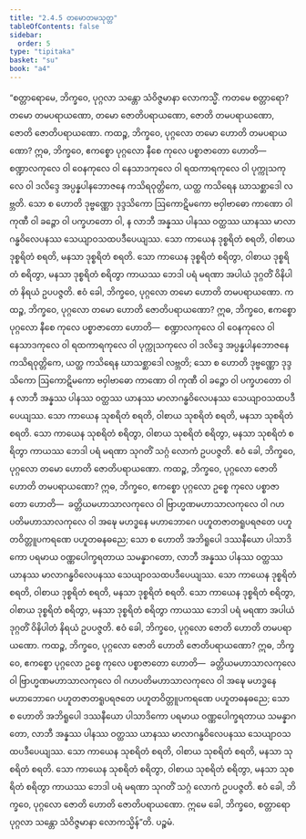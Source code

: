```yaml
---
title: "2.4.5 တမောတမသုတ္တ"
tableOfContents: false
sidebar:
  order: 5
type: "tipitaka"
basket: "su"
book: "a4"
---
```



<DynamicBreadcrumb />

<Division number="85" book="a4" e="ch" v="15" p="397">

<Paragraph number="581" book="a4">
“စတ္တာရောမေ, ဘိက္ခဝေ, ပုဂ္ဂလာ သန္တော သံဝိဇ္ဇမာနာ လောကသ္မိံ. ကတမေ စတ္တာရော? တမော တမပရာယဏော, တမော ဇောတိပရာယဏော, ဇောတိ တမပရာယဏော, ဇောတိ ဇောတိပရာယဏော.
</Paragraph>

<Paragraph number="582" book="a4">
ကထဉ္စ, ဘိက္ခဝေ, ပုဂ္ဂလော တမော ဟောတိ တမပရာယဏော? ဣဓ, ဘိက္ခဝေ, ဧကစ္စော ပုဂ္ဂလော နီစေ ကုလေ ပစ္စာဇာတော ဟောတိ—  စဏ္ဍာလကုလေ ဝါ ဝေနကုလေ ဝါ နေသာဒကုလေ ဝါ ရထကာရကုလေ ဝါ ပုက္ကုသကုလေ ဝါ ဒလိဒ္ဒေ အပ္ပန္နပါနဘောဇနေ ကသိရဝုတ္တိကေ, ယတ္ထ ကသိရေန ဃာသစ္ဆာဒေါ လဗ္ဘတိ. သော စ ဟောတိ ဒုဗ္ဗဏ္ဏော ဒုဒ္ဒသိကော ဩကောဋိမကော ဗဝှါဗာဓော ကာဏော ဝါ ကုဏီ ဝါ ခဉ္ဇော ဝါ ပက္ခဟတော ဝါ, န လာဘီ အန္နဿ ပါနဿ ဝတ္ထဿ ယာနဿ မာလာဂန္ဓဝိလေပနဿ သေယျာဝသထပဒီပေယျဿ. သော ကာယေန ဒုစ္စရိတံ စရတိ, ဝါစာယ ဒုစ္စရိတံ စရတိ, မနသာ ဒုစ္စရိတံ စရတိ. သော ကာယေန ဒုစ္စရိတံ စရိတွာ, ဝါစာယ ဒုစ္စရိတံ စရိတွာ, မနသာ ဒုစ္စရိတံ စရိတွာ ကာယဿ ဘေဒါ ပရံ မရဏာ အပါယံ ဒုဂ္ဂတိံ ဝိနိပါတံ နိရယံ ဥပပဇ္ဇတိ. ဧဝံ ခေါ, ဘိက္ခဝေ, ပုဂ္ဂလော တမော ဟောတိ တမပရာယဏော.
</Paragraph>

<Paragraph number="583" book="a4">
ကထဉ္စ, ဘိက္ခဝေ, ပုဂ္ဂလော တမော ဟောတိ ဇောတိပရာယဏော? ဣဓ, ဘိက္ခဝေ, ဧကစ္စော ပုဂ္ဂလော နီစေ ကုလေ ပစ္စာဇာတော ဟောတိ—  စဏ္ဍာလကုလေ ဝါ ဝေနကုလေ ဝါ နေသာဒကုလေ ဝါ ရထကာရကုလေ ဝါ ပုက္ကုသကုလေ ဝါ ဒလိဒ္ဒေ အပ္ပန္နပါနဘောဇနေ ကသိရဝုတ္တိကေ, ယတ္ထ ကသိရေန ဃာသစ္ဆာဒေါ လဗ္ဘတိ; သော စ ဟောတိ ဒုဗ္ဗဏ္ဏော ဒုဒ္ဒသိကော ဩကောဋိမကော ဗဝှါဗာဓော ကာဏော ဝါ ကုဏီ ဝါ ခဉ္ဇော ဝါ ပက္ခဟတော ဝါ န လာဘီ အန္နဿ ပါနဿ ဝတ္ထဿ ယာနဿ မာလာဂန္ဓဝိလေပနဿ သေယျာဝသထပဒီပေယျဿ. သော ကာယေန သုစရိတံ စရတိ, ဝါစာယ သုစရိတံ စရတိ, မနသာ သုစရိတံ စရတိ. သော ကာယေန သုစရိတံ စရိတွာ, ဝါစာယ သုစရိတံ စရိတွာ, မနသာ သုစရိတံ စရိတွာ ကာယဿ ဘေဒါ ပရံ မရဏာ သုဂတိံ သဂ္ဂံ လောကံ ဥပပဇ္ဇတိ. ဧဝံ ခေါ, ဘိက္ခဝေ, ပုဂ္ဂလော တမော ဟောတိ ဇောတိပရာယဏော.
</Paragraph>

<Paragraph number="584" book="a4">
ကထဉ္စ, ဘိက္ခဝေ, ပုဂ္ဂလော ဇောတိ ဟောတိ တမပရာယဏော? ဣဓ, ဘိက္ခဝေ, ဧကစ္စော ပုဂ္ဂလော ဥစ္စေ ကုလေ ပစ္စာဇာတော ဟောတိ—  ခတ္တိယမဟာသာလကုလေ ဝါ ဗြာဟ္မဏမဟာသာလကုလေ ဝါ ဂဟပတိမဟာသာလကုလေ ဝါ အဍ္ဎေ မဟဒ္ဓနေ မဟာဘောဂေ ပဟူတဇာတရူပရဇတေ ပဟူတဝိတ္တူပကရဏေ ပဟူတဓနဓညေ; သော စ ဟောတိ အဘိရူပေါ ဒဿနီယော ပါသာဒိကော ပရမာယ ဝဏ္ဏပေါက္ခရတာယ သမန္နာဂတော, လာဘီ အန္နဿ ပါနဿ ဝတ္ထဿ ယာနဿ မာလာဂန္ဓဝိလေပနဿ သေယျာဝသထပဒီပေယျဿ. သော ကာယေန ဒုစ္စရိတံ စရတိ, ဝါစာယ ဒုစ္စရိတံ စရတိ, မနသာ ဒုစ္စရိတံ စရတိ. သော ကာယေန ဒုစ္စရိတံ စရိတွာ, ဝါစာယ ဒုစ္စရိတံ စရိတွာ, မနသာ ဒုစ္စရိတံ စရိတွာ ကာယဿ ဘေဒါ ပရံ မရဏာ အပါယံ ဒုဂ္ဂတိံ ဝိနိပါတံ နိရယံ ဥပပဇ္ဇတိ. ဧဝံ ခေါ, ဘိက္ခဝေ, ပုဂ္ဂလော ဇောတိ ဟောတိ တမပရာယဏော.
</Paragraph>

<Paragraph number="585" book="a4">
ကထဉ္စ, ဘိက္ခဝေ, ပုဂ္ဂလော ဇောတိ ဟောတိ ဇောတိပရာယဏော? ဣဓ, ဘိက္ခဝေ, ဧကစ္စော ပုဂ္ဂလော ဥစ္စေ ကုလေ ပစ္စာဇာတော ဟောတိ—  ခတ္တိယမဟာသာလကုလေ ဝါ ဗြာဟ္မဏမဟာသာလကုလေ ဝါ ဂဟပတိမဟာသာလကုလေ ဝါ အဍ္ဎေ မဟဒ္ဓနေ မဟာဘောဂေ ပဟူတဇာတရူပရဇတေ ပဟူတဝိတ္တူပကရဏေ ပဟူတဓနဓညေ; သော စ ဟောတိ အဘိရူပေါ ဒဿနီယော ပါသာဒိကော ပရမာယ ဝဏ္ဏပေါက္ခရတာယ သမန္နာဂတော, လာဘီ အန္နဿ ပါနဿ ဝတ္ထဿ ယာနဿ မာလာဂန္ဓဝိလေပနဿ သေယျာဝသထပဒီပေယျဿ. သော ကာယေန သုစရိတံ စရတိ, ဝါစာယ သုစရိတံ စရတိ, မနသာ သုစရိတံ စရတိ. သော ကာယေန သုစရိတံ စရိတွာ, ဝါစာယ သုစရိတံ စရိတွာ, မနသာ သုစရိတံ စရိတွာ ကာယဿ ဘေဒါ ပရံ မရဏာ သုဂတိံ သဂ္ဂံ လောကံ ဥပပဇ္ဇတိ. ဧဝံ ခေါ, ဘိက္ခဝေ, ပုဂ္ဂလော ဇောတိ ဟောတိ ဇောတိပရာယဏော. ဣမေ ခေါ, ဘိက္ခဝေ, စတ္တာရော ပုဂ္ဂလာ သန္တော သံဝိဇ္ဇမာနာ လောကသ္မိန်”တိ.

</Paragraph>
</Division>

<Paragraph number="586" type="center" book="a4">
ပဉ္စမံ.
</Paragraph>